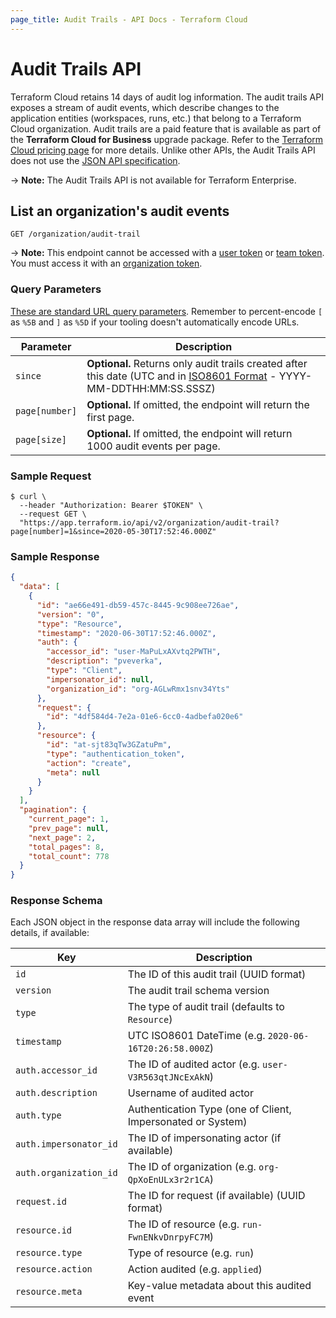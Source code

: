 ```yaml
---
page_title: Audit Trails - API Docs - Terraform Cloud
---
```


[200]: https://developer.mozilla.org/en-US/docs/Web/HTTP/Status/200

[201]: https://developer.mozilla.org/en-US/docs/Web/HTTP/Status/201

[202]: https://developer.mozilla.org/en-US/docs/Web/HTTP/Status/202

[204]: https://developer.mozilla.org/en-US/docs/Web/HTTP/Status/204

[400]: https://developer.mozilla.org/en-US/docs/Web/HTTP/Status/400

[401]: https://developer.mozilla.org/en-US/docs/Web/HTTP/Status/401

[403]: https://developer.mozilla.org/en-US/docs/Web/HTTP/Status/403

[404]: https://developer.mozilla.org/en-US/docs/Web/HTTP/Status/404

[409]: https://developer.mozilla.org/en-US/docs/Web/HTTP/Status/409

[412]: https://developer.mozilla.org/en-US/docs/Web/HTTP/Status/412

[422]: https://developer.mozilla.org/en-US/docs/Web/HTTP/Status/422

[429]: https://developer.mozilla.org/en-US/docs/Web/HTTP/Status/429

[500]: https://developer.mozilla.org/en-US/docs/Web/HTTP/Status/500

[504]: https://developer.mozilla.org/en-US/docs/Web/HTTP/Status/504

[JSON API document]: /enterprise/api-docs#json-api-documents

[JSON API error object]: https://jsonapi.org/format/#error-objects

# Audit Trails API

Terraform Cloud retains 14 days of audit log information. The audit trails API exposes a stream of audit events, which describe changes to the application entities (workspaces, runs, etc.) that belong to a Terraform Cloud organization. Audit trails are a paid feature that is available as part of the **Terraform Cloud for Business** upgrade package. Refer to the [Terraform Cloud pricing page](https://www.hashicorp.com/products/terraform/pricing) for more details. Unlike other APIs, the Audit Trails API does not use the [JSON API specification](/enterprise/api-docs/#json-api-formatting).

-> **Note:** The Audit Trails API is not available for Terraform Enterprise.

## List an organization's audit events

`GET /organization/audit-trail`

-> **Note:** This endpoint cannot be accessed with a [user token](/enterprise/users-teams-organizations/users#api-tokens) or [team token](/enterprise/users-teams-organizations/api-tokens#team-api-tokens). You must access it with an [organization token](/enterprise/users-teams-organizations/api-tokens#organization-api-tokens).

### Query Parameters

[These are standard URL query parameters](/enterprise/api-docs/#query-parameters). Remember to percent-encode `[` as `%5B` and `]` as `%5D` if your tooling doesn't automatically encode URLs.

| Parameter      | Description                                                                                                                                                                      |
| -------------- | -------------------------------------------------------------------------------------------------------------------------------------------------------------------------------- |
| `since`        | **Optional.** Returns only audit trails created after this date (UTC and in [ISO8601 Format](https://www.iso.org/iso-8601-date-and-time-format.html) - YYYY-MM-DDTHH:MM:SS.SSSZ) |
| `page[number]` | **Optional.** If omitted, the endpoint will return the first page.                                                                                                               |
| `page[size]`   | **Optional.** If omitted, the endpoint will return 1000 audit events per page.                                                                                                   |

### Sample Request

```shell
$ curl \
  --header "Authorization: Bearer $TOKEN" \
  --request GET \
  "https://app.terraform.io/api/v2/organization/audit-trail?page[number]=1&since=2020-05-30T17:52:46.000Z"
```

### Sample Response

```json
{
  "data": [
    {
      "id": "ae66e491-db59-457c-8445-9c908ee726ae",
      "version": "0",
      "type": "Resource",
      "timestamp": "2020-06-30T17:52:46.000Z",
      "auth": {
        "accessor_id": "user-MaPuLxAXvtq2PWTH",
        "description": "pveverka",
        "type": "Client",
        "impersonator_id": null,
        "organization_id": "org-AGLwRmx1snv34Yts"
      },
      "request": {
        "id": "4df584d4-7e2a-01e6-6cc0-4adbefa020e6"
      },
      "resource": {
        "id": "at-sjt83qTw3GZatuPm",
        "type": "authentication_token",
        "action": "create",
        "meta": null
      }
    }
  ],
  "pagination": {
    "current_page": 1,
    "prev_page": null,
    "next_page": 2,
    "total_pages": 8,
    "total_count": 778
  }
}
```

### Response Schema

Each JSON object in the response data array will include the following details, if available:

| Key                    | Description                                                 |
| ---------------------- | ----------------------------------------------------------- |
| `id`                   | The ID of this audit trail (UUID format)                    |
| `version`              | The audit trail schema version                              |
| `type`                 | The type of audit trail (defaults to `Resource`)            |
| `timestamp`            | UTC ISO8601 DateTime (e.g. `2020-06-16T20:26:58.000Z`)      |
| `auth.accessor_id`     | The ID of audited actor (e.g. `user-V3R563qtJNcExAkN`)      |
| `auth.description`     | Username of audited actor                                   |
| `auth.type`            | Authentication Type (one of Client, Impersonated or System) |
| `auth.impersonator_id` | The ID of impersonating actor (if available)                |
| `auth.organization_id` | The ID of organization (e.g. `org-QpXoEnULx3r2r1CA`)        |
| `request.id`           | The ID for request (if available) (UUID format)             |
| `resource.id`          | The ID of resource (e.g. `run-FwnENkvDnrpyFC7M`)            |
| `resource.type`        | Type of resource (e.g. `run`)                               |
| `resource.action`      | Action audited (e.g. `applied`)                             |
| `resource.meta`        | Key-value metadata about this audited event                 |
